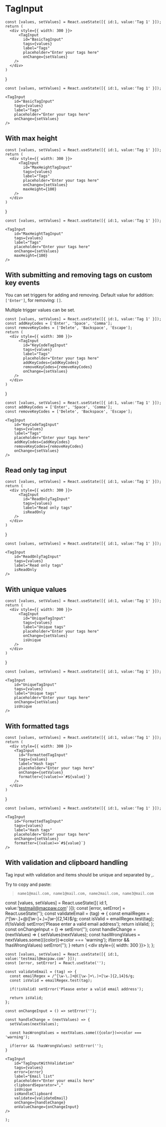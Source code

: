 
# TagInput

    const [values, setValues] = React.useState([{ id:1, value:'Tag 1' }]);
    return (
      <div style={{ width: 300 }}>
          <TagInput 
            id="BasicTagInput"
            tags={values}
            label="Tags"
            placeholder="Enter your tags here"
            onChange={setValues}
        />
      </div>
    )
}

<BasicTagInput />

```
const [values, setValues] = React.useState([{ id:1, value:'Tag 1' }]);

<TagInput 
    id="BasicTagInput"
    tags={values}
    label="Tags"
    placeholder="Enter your tags here"
    onChange={setValues}
/>
```

## With max height

    const [values, setValues] = React.useState([{ id:1, value:'Tag 1' }]);
    return (
      <div style={{ width: 300 }}>
          <TagInput 
            id="MaxHeightTagInput"
            tags={values}
            label="Tags"
            placeholder="Enter your tags here"
            onChange={setValues}
            maxHeight={100}
        />
      </div>
    )
}

<MaxHeightTagInput />

```
const [values, setValues] = React.useState([{ id:1, value:'Tag 1' }]);

<TagInput 
    id="MaxHeightTagInput"
    tags={values}
    label="Tags"
    placeholder="Enter your tags here"
    onChange={setValues}
    maxHeight={100}
/>
```

## With submitting and removing tags on custom key events

You can set triggers for adding and removing. Default value for addition: `['Enter']`, for removing: `[]`.

Multiple trigger values can be set.

    const [values, setValues] = React.useState([{ id:1, value:'Tag 1' }]);
    const addKeyCodes = ['Enter', 'Space', 'Comma'];
    const removeKeyCodes = ['Delete', 'Backspace', 'Escape'];
    return (
      <div style={{ width: 300 }}>
          <TagInput 
            id="KeyCodeTagInput"
            tags={values}
            label="Tags"
            placeholder="Enter your tags here"
            addKeyCodes={addKeyCodes}
            removeKeyCodes={removeKeyCodes}
            onChange={setValues}
        />
      </div>
    )
}

<KeyCodeTagInput />

```
const [values, setValues] = React.useState([{ id:1, value:'Tag 1' }]);
const addKeyCodes = ['Enter', 'Space', 'Comma'];
const removeKeyCodes = ['Delete', 'Backspace', 'Escape'];

<TagInput 
    id="KeyCodeTagInput"
    tags={values}
    label="Tags"
    placeholder="Enter your tags here"
    addKeyCodes={addKeyCodes}
    removeKeyCodes={removeKeyCodes}
    onChange={setValues}
/>

```

## Read only tag input

    const [values, setValues] = React.useState([{ id:1, value:'Tag 1' }]);
    return (
      <div style={{ width: 300 }}>
          <TagInput 
            id="ReadOnlyTagInput"
            tags={values}
            label="Read only tags"
            isReadOnly
        />
      </div>
    )
}

<ReadOnlyTagInput />

```
const [values, setValues] = React.useState([{ id:1, value:'Tag 1' }]);

<TagInput 
    id="ReadOnlyTagInput"
    tags={values}
    label="Read only tags"
    isReadOnly
/>
```

## With unique values

    const [values, setValues] = React.useState([{ id:1, value:'Tag 1' }]);
    return (
      <div style={{ width: 300 }}>
          <TagInput 
            id="UniqueTagInput"
            tags={values}
            label="Unique tags"
            placeholder="Enter your tags here"
            onChange={setValues}
            isUnique
        />
      </div>
    )
}

<UniqueTagInput />

```
const [values, setValues] = React.useState([{ id:1, value:'Tag 1' }]);

<TagInput 
    id="UniqueTagInput"
    tags={values}
    label="Unique tags"
    placeholder="Enter your tags here"
    onChange={setValues}
    isUnique
/>
```

## With formatted tags

    const [values, setValues] = React.useState([{ id:1, value:'Tag 1' }]);
    return (
      <div style={{ width: 300 }}>
        <TagInput 
          id="FormattedTagInput"
          tags={values}
          label="Hash tags"
          placeholder="Enter your tags here"
          onChange={setValues}
          formatter={(value)=>`#${value}`}
        />
      </div>
    )
}

<FormattedTagInput />

```
const [values, setValues] = React.useState([{ id:1, value:'Tag 1' }]);

<TagInput 
    id="FormattedTagInput"
    tags={values}
    label="Hash tags"
    placeholder="Enter your tags here"
    onChange={setValues}
    formatter={(value)=>`#${value}`}
/>
```

## With validation and clipboard handling

Tag input with validation and items should be unique and separated by *,*.

Try to copy and paste:

> `name1@mail.com, name1@mail.com, name2mail.com, name3@mail.com`

  const [values, setValues] = React.useState([{ id:1, value:'testmail@macpaw.com' }]);
  const [error, setError] = React.useState('');
  const validateEmail = (tag) => {
    const emailRegex = /^[\w-\.]+@([\w-]+\.)+[\w-]{2,14}$/g;
    const isValid = emailRegex.test(tag);
    if(!isValid) setError('Please enter a valid email address');
    return isValid;
  };
  const onChangeInput = () => setError('');
  const handleChange = (nextValues) => {
    setValues(nextValues);
    const hasWrongValues = nextValues.some(({color})=>color === 'warning');
    if(error && !hasWrongValues) setError('');
  } 
  return (
    <div style={{ width: 300 }}>
      <TagInput 
          id="TagInputWithValidation"
          tags={values}
          error={error}
          label="Email list"
          placeholder="Enter your emails here"
          clipboardSeparator=","
          isUnique
          isHandleClipboard
          validate={validateEmail}
          onChange={handleChange}
          onValueChange={onChangeInput}
      />
    </div>
  );
};

<TagInputWithValidation />

```
const [values, setValues] = React.useState([{ id:1, value:'testmail@macpaw.com' }]);
const [error, setError] = React.useState('');

const validateEmail = (tag) => {
  const emailRegex = /^[\w-\.]+@([\w-]+\.)+[\w-]{2,14}$/g;
  const isValid = emailRegex.test(tag);

  if(!isValid) setError('Please enter a valid email address');

  return isValid;
};

const onChangeInput = () => setError('');

const handleChange = (nextValues) => {
  setValues(nextValues);
  
  const hasWrongValues = nextValues.some(({color})=>color === 'warning');
  
  if(error && !hasWrongValues) setError('');
} 

<TagInput 
    id="TagInputWithValidation"
    tags={values}
    error={error}
    label="Email list"
    placeholder="Enter your emails here"
    clipboardSeparator=","
    isUnique
    isHandleClipboard
    validate={validateEmail}
    onChange={handleChange}
    onValueChange={onChangeInput}
/>

);
```
